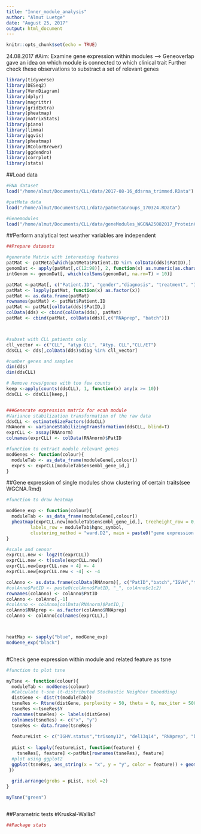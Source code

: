 ```yaml
---
title: "Inner_module_analysis"
author: "Almut Luetge"
date: "August 25, 2017"
output: html_document
---
```


```r
knitr::opts_chunk$set(echo = TRUE)
```

24.08.2017
#Aim: Examine gene expression within modules --> Geneoverlap gave an idea on which module is connected to which clinical trait
Further check these observations to substract a set of relevant genes


```r
library(tidyverse)
library(DESeq2)
library(VennDiagram)
library(dplyr)
library(magrittr)
library(gridExtra)
library(pheatmap)
library(matrixStats)
library(piano)
library(limma)
library(ggvis)
library(pheatmap)
library(RColorBrewer)
library(ggdendro)
library(corrplot)
library(stats)
```



##Load data
```r
#RNA dataset
load("/home/almut/Documents/CLL/data/2017-08-16_ddsrna_trimmed.RData")

#patMeta data
load("/home/almut/Documents/CLL/data/patmetaGroups_170324.RData") 

#Genemodules
load("/home/almut/Documents/CLL/data/geneModules_WGCNA25082017_ProteinCoding.RData")

```


##Perform analytical test weather variables are independent



```r
##Prepare datasets

#generate Matrix with interesting features
patMat <- patMeta[which(patMeta$Patient.ID %in% colData(dds)$PatID),]
genomDat <- apply(patMat[,c(12:98)], 2, function(x) as.numeric(as.character(x)))
intGenom <- genomDat[, which(colSums(genomDat, na.rm=T) > 10)]

patMat <-patMat[, c("Patient.ID", "gender","diagnosis", "treatment", "IGHV.status","Methylation_Cluster", colnames(intGenom), "c1c2", "drugGroup")]
patMat <- lapply(patMat, function(x) as.factor(x))
patMat <- as.data.frame(patMat)
rownames(patMat) <- patMat$Patient.ID
patMat <- patMat[colData(dds)$PatID,]
colData(dds) <- cbind(colData(dds), patMat)
patMat <- cbind(patMat, colData(dds)[,c("RNAprep", "batch")])



#subset with CLL patients only
cll_vector <- c("CLL", "atyp CLL", "Atyp. CLL","CLL/ET")
ddsCLL <- dds[,colData(dds)$diag %in% cll_vector]

#number genes and samples
dim(dds)
dim(ddsCLL)

# Remove rows/genes with too few counts
keep <-apply(counts(ddsCLL), 1, function(x) any(x >= 10))
ddsCLL <- ddsCLL[keep,]


###Generate expression matrix for ecah module
#Variance stabilization transformation of the raw data
ddsCLL <- estimateSizeFactors(ddsCLL)
RNAnorm <- varianceStabilizingTransformation(ddsCLL, blind=T)
exprCLL <- assay(RNAnorm)
colnames(exprCLL) <- colData(RNAnorm)$PatID

#function to extract module relevant genes
modGenes <- function(colour){
  moduleTab <- as_data_frame(moduleGene[,colour])
  exprs <- exprCLL[moduleTab$ensembl_gene_id,]
}


```

##Gene expression of single modules show clustering of certain traits(see WGCNA.Rmd)
```r

#function to draw heatmap

modGene_exp <- function(colour){
  moduleTab <- as_data_frame(moduleGene[,colour])
  pheatmap(exprCLL.new[moduleTab$ensembl_gene_id,], treeheight_row = 0, scale = "row", 
         labels_row = moduleTab$hgnc_symbol,
         clustering_method = "ward.D2", main = paste0("gene expression in module", colour), annotation_col = colAnno)
}

#scale and censor
exprCLL.new <- log2(t(exprCLL))
exprCLL.new <- t(scale(exprCLL.new))
exprCLL.new[exprCLL.new > 4] <- 4
exprCLL.new[exprCLL.new < -4] <- -4

colAnno <- as.data.frame(colData(RNAnorm)[, c("PatID","batch","IGVH","trisomy12","RNAprep","del13q14", "del11q22.3", "c1c2", "SF3B1", "drugGroup")])
#colAnno$PatID <- paste0(colAnno$PatID, "_", colAnno$c1c2)
rownames(colAnno) <- colAnno$PatID
colAnno <- colAnno[,-1]
#colAnno <- colAnno[colData(RNAnorm)$PatID,]
colAnno$RNAprep <- as.factor(colAnno$RNAprep)
colAnno <- colAnno[colnames(exprCLL),]



heatMap <- sapply("blue", modGene_exp)
modGene_exp("black")



```

#Check gene expression within module and related feature as tsne

```r
#function to plot tsne

myTsne <- function(colour){
  moduleTab <- modGenes(colour)
  #Calculate t-sne (t-distributed Stochastic Neighbor Embedding)
  distGene <- dist(t(moduleTab))
  tsneRes <- Rtsne(distGene, perplexity = 50, theta = 0, max_iter = 5000, is_distance = T, dims =2)
  tsneRes <-tsneRes$Y
  rownames(tsneRes) <- labels(distGene)
  colnames(tsneRes) <- c("x", "y")
  tsneRes <- data.frame(tsneRes)
  
  featureList <- c("IGHV.status","trisomy12", "del13q14", "RNAprep", "batch", "del11q22.3", "del17p13", "TP53", "c1c2", "drugGroup")
  
  pList <- lapply(featureList, function(feature) {
    tsneRes[, feature] <-patMat[rownames(tsneRes), feature]
  #plot using ggplot2
  ggplot(tsneRes, aes_string(x = "x", y = "y", color = feature)) + geom_point(size = 5) + theme_classic() + theme(panel.border = element_rect(color = 'black', size = 1, linetype = 'solid', fill = NA), axis.ticks = element_line(color = "black", size = 1), text = element_text(size = 20)) + xlab("") + ylab("")
 })
  
  grid.arrange(grobs = pList, ncol =2)
}

myTsne("green")



```






##Parametric tests
#Kruskal-Wallis?

```r
##Package stats


```





